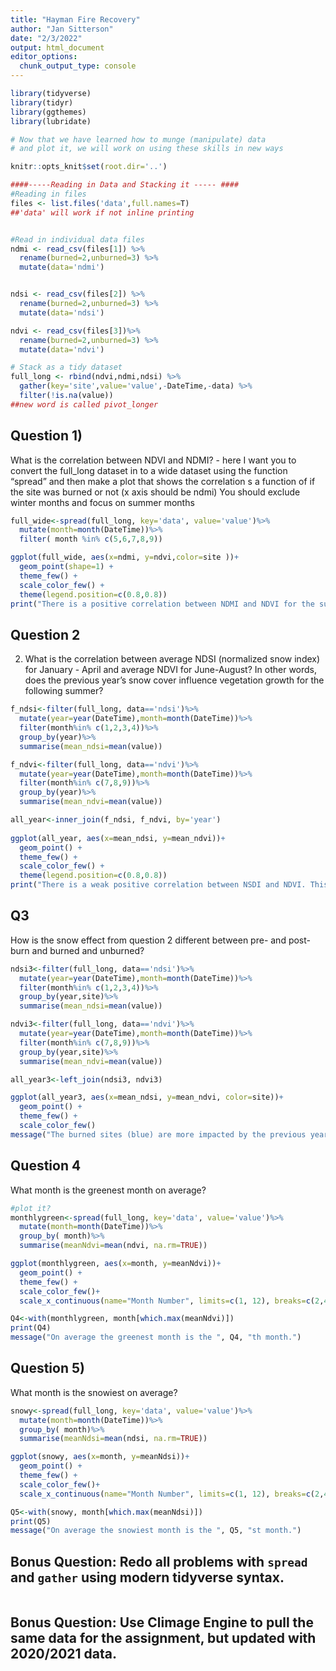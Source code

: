 ```yaml
---
title: "Hayman Fire Recovery"
author: "Jan Sitterson"
date: "2/3/2022"
output: html_document
editor_options: 
  chunk_output_type: console
---
```


```r
library(tidyverse)
library(tidyr)
library(ggthemes)
library(lubridate)

# Now that we have learned how to munge (manipulate) data
# and plot it, we will work on using these skills in new ways

knitr::opts_knit$set(root.dir='..')
```


```r
####-----Reading in Data and Stacking it ----- ####
#Reading in files
files <- list.files('data',full.names=T)
##'data' will work if not inline printing


#Read in individual data files
ndmi <- read_csv(files[1]) %>% 
  rename(burned=2,unburned=3) %>%
  mutate(data='ndmi')


ndsi <- read_csv(files[2]) %>% 
  rename(burned=2,unburned=3) %>%
  mutate(data='ndsi')

ndvi <- read_csv(files[3])%>% 
  rename(burned=2,unburned=3) %>%
  mutate(data='ndvi')

# Stack as a tidy dataset
full_long <- rbind(ndvi,ndmi,ndsi) %>%
  gather(key='site',value='value',-DateTime,-data) %>%
  filter(!is.na(value))
##new word is called pivot_longer

```




## Question 1) 

What is the correlation between NDVI and NDMI? - here I want you to
convert the full_long dataset in to a wide dataset using the 
function "spread" and then make a plot that shows the correlation s a
function of if the site was burned or not (x axis should be ndmi)
You should exclude winter months and focus on summer months
```r

full_wide<-spread(full_long, key='data', value='value')%>%
  mutate(month=month(DateTime))%>%
  filter( month %in% c(5,6,7,8,9))

ggplot(full_wide, aes(x=ndmi, y=ndvi,color=site ))+
  geom_point(shape=1) + 
  theme_few() + 
  scale_color_few() + 
  theme(legend.position=c(0.8,0.8))
print("There is a positive correlation between NDMI and NDVI for the summer months. This indicates that seasonal moisture impacts vegetation growth. ")

```
## Question 2 

2) What is the correlation between average NDSI (normalized
 snow index) for January - April and average NDVI for June-August?
In other words, does the previous year's snow cover influence vegetation
 growth for the following summer?
```r

f_ndsi<-filter(full_long, data=='ndsi')%>%
  mutate(year=year(DateTime),month=month(DateTime))%>%
  filter(month%in% c(1,2,3,4))%>%
  group_by(year)%>%
  summarise(mean_ndsi=mean(value))

f_ndvi<-filter(full_long, data=='ndvi')%>%
  mutate(year=year(DateTime),month=month(DateTime))%>%
  filter(month%in% c(7,8,9))%>%
  group_by(year)%>%
  summarise(mean_ndvi=mean(value))

all_year<-inner_join(f_ndsi, f_ndvi, by='year')
  
ggplot(all_year, aes(x=mean_ndsi, y=mean_ndvi))+ 
  geom_point() + 
  theme_few() + 
  scale_color_few() + 
  theme(legend.position=c(0.8,0.8))
print("There is a weak positive correlation between NSDI and NDVI. This indicates that the previous years' snow cover influences the vegetation growth.")

```
## Q3

How is the snow effect from question 2 different between pre- and post-burn
and burned and unburned? 

```r
ndsi3<-filter(full_long, data=='ndsi')%>%
  mutate(year=year(DateTime),month=month(DateTime))%>%
  filter(month%in% c(1,2,3,4))%>%
  group_by(year,site)%>%
  summarise(mean_ndsi=mean(value))

ndvi3<-filter(full_long, data=='ndvi')%>%
  mutate(year=year(DateTime),month=month(DateTime))%>%
  filter(month%in% c(7,8,9))%>%
  group_by(year,site)%>%
  summarise(mean_ndvi=mean(value))

all_year3<-left_join(ndsi3, ndvi3)

ggplot(all_year3, aes(x=mean_ndsi, y=mean_ndvi, color=site))+ 
  geom_point() + 
  theme_few() + 
  scale_color_few()
message("The burned sites (blue) are more impacted by the previous years snow than the unburned (orange) sites")
```
## Question 4

What month is the greenest month on average? 

```r
#plot it?
monthlygreen<-spread(full_long, key='data', value='value')%>%
  mutate(month=month(DateTime))%>%
  group_by( month)%>%
  summarise(meanNdvi=mean(ndvi, na.rm=TRUE))

ggplot(monthlygreen, aes(x=month, y=meanNdvi))+ 
  geom_point() + 
  theme_few() + 
  scale_color_few()+ 
  scale_x_continuous(name="Month Number", limits=c(1, 12), breaks=c(2,4,6,8,10,12))

Q4<-with(monthlygreen, month[which.max(meanNdvi)])
print(Q4)
message("On average the greenest month is the ", Q4, "th month.")
```


## Question 5) 

What month is the snowiest on average?
```r
snowy<-spread(full_long, key='data', value='value')%>%
  mutate(month=month(DateTime))%>%
  group_by( month)%>%
  summarise(meanNdsi=mean(ndsi, na.rm=TRUE))

ggplot(snowy, aes(x=month, y=meanNdsi))+ 
  geom_point() + 
  theme_few() + 
  scale_color_few()+ 
  scale_x_continuous(name="Month Number", limits=c(1, 12), breaks=c(2,4,6,8,10,12))

Q5<-with(snowy, month[which.max(meanNdsi)])
print(Q5)
message("On average the snowiest month is the ", Q5, "st month.")
```

## Bonus Question: Redo all problems with `spread` and `gather` using modern tidyverse syntax. 
```r

```

## Bonus Question: Use Climage Engine to pull the same data for the assignment, but updated with 2020/2021 data.
```r

```



